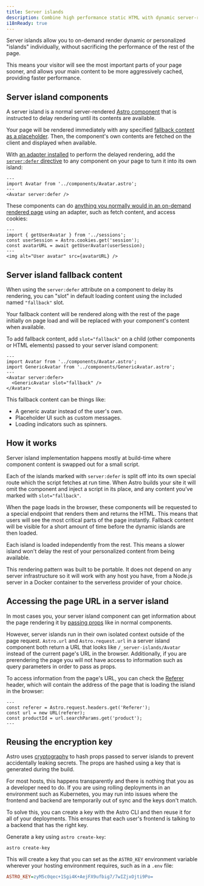 ```yaml
---
title: Server islands
description: Combine high performance static HTML with dynamic server-rendered content.
i18nReady: true
---
```


Server islands allow you to on-demand render dynamic or personalized "islands" individually, without sacrificing the performance of the rest of the page.

This means your visitor will see the most important parts of your page sooner, and allows your main content to be more aggressively cached, providing faster performance.

## Server island components

A server island is a normal server-rendered [Astro component](/en/basics/astro-components/) that is instructed to delay rendering until its contents are available.

Your page will be rendered immediately with any specified [fallback content as a placeholder](#server-island-fallback-content). Then, the component's own contents are fetched on the client and displayed when available.

With [an adapter installed](/en/guides/on-demand-rendering/#server-adapters) to perform the delayed rendering, add the [`server:defer` directive](/en/reference/directives-reference/#server-directives) to any component on your page to turn it into its own island:

```astro title="src/pages/index.astro" "server:defer"
---
import Avatar from '../components/Avatar.astro';
---
<Avatar server:defer />
```

These components can do [anything you normally would in an on-demand rendered page](/en/guides/on-demand-rendering/#on-demand-rendering-features) using an adapter, such as fetch content, and access cookies:

```astro title="src/components/Avatar.astro"
---
import { getUserAvatar } from '../sessions';
const userSession = Astro.cookies.get('session');
const avatarURL = await getUserAvatar(userSession);
---
<img alt="User avatar" src={avatarURL} />
```

## Server island fallback content

When using the `server:defer` attribute on a component to delay its rendering, you can "slot" in default loading content using the included named `"fallback"` slot.

Your fallback content will be rendered along with the rest of the page initially on page load and will be replaced with your component's content when available.

To add fallback content, add `slot="fallback"` on a child (other components or HTML elements) passed to your server island component:

```astro
---
import Avatar from '../components/Avatar.astro';
import GenericAvatar from '../components/GenericAvatar.astro';
---
<Avatar server:defer>
  <GenericAvatar slot="fallback" />
</Avatar>
```

This fallback content can be things like:

- A generic avatar instead of the user's own.
- Placeholder UI such as custom messages.
- Loading indicators such as spinners.


## How it works 

Server island implementation happens mostly at build-time where component content is swapped out for a small script.

Each of the islands marked with `server:defer` is split off into its own special route which the script fetches at run time. When Astro builds your site it will omit the component and inject a script in its place, and any content you’ve marked with `slot="fallback"`.

When the page loads in the browser, these components will be requested to a special endpoint that renders them and returns the HTML. This means that users will see the most critical parts of the page instantly. Fallback content will be visible for a short amount of time before the dynamic islands are then loaded.

Each island is loaded independently from the rest. This means a slower island won't delay the rest of your personalized content from being available.

This rendering pattern was built to be portable. It does not depend on any server infrastructure so it will work with any host you have, from a Node.js server in a Docker container to the serverless provider of your choice.

## Accessing the page URL in a server island

In most cases you, your server island component can get information about the page rendering it by [passing props](/en/basics/astro-components/#component-props) like in normal components. 

However, server islands run in their own isolated context outside of the page request. `Astro.url` and `Astro.request.url` in a server island component both return a URL that looks like `/_server-islands/Avatar` instead of the current page's URL in the browser. Additionally, if you are prerendering the page you will not have access to information such as query parameters in order to pass as props.

To access information from the page's URL, you can check the [Referer](https://developer.mozilla.org/en-US/docs/Web/HTTP/Headers/Referer) header, which will contain the address of the page that is loading the island in the browser:

```astro
---
const referer = Astro.request.headers.get('Referer');
const url = new URL(referer);
const productId = url.searchParams.get('product');
---
```

## Reusing the encryption key

Astro uses [cryptography](https://developer.mozilla.org/en-US/docs/Glossary/Cryptography) to hash props passed to server islands to prevent accidentally leaking secrets. The props are hashed using a key that is generated during the build.

For most hosts, this happens transparently and there is nothing that you as a developer need to do. If you are using rolling deployments in an environment such as Kubernetes, you may run into issues where the frontend and backend are temporarily out of sync and the keys don't match.

To solve this, you can create a key with the Astro CLI and then reuse it for all of your deployments. This ensures that each user's frontend is talking to a backend that has the right key.

Generate a key using `astro create-key`:

```shell
astro create-key
```

This will create a key that you can set as the `ASTRO_KEY` environment variable wherever your hosting environment requires, such as in a `.env` file:

```ini title=".env"
ASTRO_KEY=zyM5c0qec+1Sgi4K+AejFX9ufbig7/7wIZjxOjti9Po=
```
